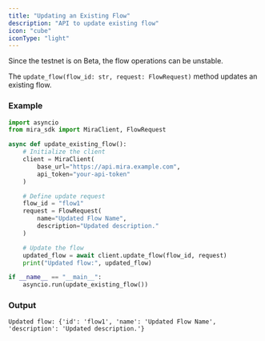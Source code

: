 ```yaml
---
title: "Updating an Existing Flow"
description: "API to update existing flow"
icon: "cube"
iconType: "light"
---
```


<Note>Since the testnet is on Beta, the flow operations can be unstable.</Note>

The `update_flow(flow_id: str, request: FlowRequest)` method updates an existing flow.

### Example

```python
import asyncio
from mira_sdk import MiraClient, FlowRequest

async def update_existing_flow():
    # Initialize the client
    client = MiraClient(
        base_url="https://api.mira.example.com",
        api_token="your-api-token"
    )

    # Define update request
    flow_id = "flow1"
    request = FlowRequest(
        name="Updated Flow Name",
        description="Updated description."
    )

    # Update the flow
    updated_flow = await client.update_flow(flow_id, request)
    print("Updated flow:", updated_flow)

if __name__ == "__main__":
    asyncio.run(update_existing_flow())
```

### Output

```plaintext
Updated flow: {'id': 'flow1', 'name': 'Updated Flow Name', 'description': 'Updated description.'}
```